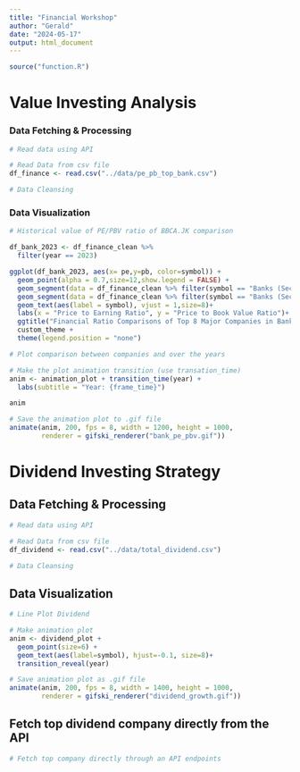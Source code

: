 ```yaml
---
title: "Financial Workshop"
author: "Gerald"
date: "2024-05-17"
output: html_document
---
```


```r
source("function.R")
```

# Value Investing Analysis

### Data Fetching & Processing

```r
# Read data using API

```

```r
# Read Data from csv file
df_finance <- read.csv("../data/pe_pb_top_bank.csv")
```

```r
# Data Cleansing

```

### Data Visualization

```r
# Historical value of PE/PBV ratio of BBCA.JK comparison

```

```r
df_bank_2023 <- df_finance_clean %>% 
  filter(year == 2023)

ggplot(df_bank_2023, aes(x= pe,y=pb, color=symbol)) +
  geom_point(alpha = 0.7,size=12,show.legend = FALSE) +
  geom_segment(data = df_finance_clean %>% filter(symbol == "Banks (Sectors Average)") %>% filter (year == 2023),aes(x = pe, y = 0, xend = pe, yend = pb), linetype = "dashed",size=1.5) +
  geom_segment(data = df_finance_clean %>% filter(symbol == "Banks (Sectors Average)") %>% filter (year == 2023),aes(x = 0, y = pb, xend = pe, yend = pb), linetype = "dashed",size=1.5) +
  geom_text(aes(label = symbol), vjust = 1,size=8)+
  labs(x = "Price to Earning Ratio", y = "Price to Book Value Ratio")+
  ggtitle("Financial Ratio Comparisons of Top 8 Major Companies in Bank Sector in 2023") +
  custom_theme +
  theme(legend.position = "none")
```

```r
# Plot comparison between companies and over the years

```

```r
# Make the plot animation transition (use transation_time)
anim <- animation_plot + transition_time(year) +
  labs(subtitle = "Year: {frame_time}")

anim
```

```r
# Save the animation plot to .gif file
animate(anim, 200, fps = 8, width = 1200, height = 1000,
        renderer = gifski_renderer("bank_pe_pbv.gif"))
```

# Dividend Investing Strategy

## Data Fetching & Processing
```r
# Read data using API

```

```r
# Read Data from csv file
df_dividend <- read.csv("../data/total_dividend.csv")
```

```r
# Data Cleansing

```

## Data Visualization

```r
# Line Plot Dividend

```

```r
# Make animation plot
anim <- dividend_plot + 
  geom_point(size=6) +
  geom_text(aes(label=symbol), hjust=-0.1, size=8)+
  transition_reveal(year)
```

```r
# Save animation plot as .gif file
animate(anim, 200, fps = 8, width = 1400, height = 1000,
        renderer = gifski_renderer("dividend_growth.gif"))
```

## Fetch top dividend company directly from the API
```r
# Fetch top company directly through an API endpoints

```

